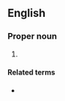 ==English==

===Proper noun===
{{en-proper noun}}

# {{abbreviation of|en|2 Samuel}}

====Related terms====
* {{l|en|1 Sam.}}